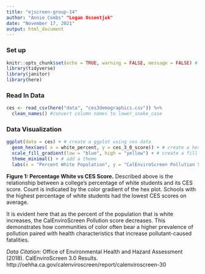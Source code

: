 ```yaml
---
title: "ejscreen-group-14"
author: "Annie Combs" "Logan Ossentjuk"
date: "November 17, 2021"
output: html_document
---
```


### Set up 
```r
knitr::opts_chunk$set(echo = TRUE, warning = FALSE, message = FALSE) # Attach necessary packages
library(tidyverse)
library(janitor)
library(here)
```


### Read In Data 
```r
ces <- read_csv(here("data", "ces3demographics.csv")) %>% 
  clean_names() #convert column names to lower_snake_case
```

### Data Visualization
```r
ggplot(data = ces) + # create a ggplot using ces data
  geom_hex(aes( x = white_percent, y = ces_3_0_score)) + # create a hex plot compare percentage white with ces score
  scale_fill_gradient(low = "blue", high = "yellow") + # create a fill gradient that moves from blue to yellow
  theme_minimal() + # add a theme
  labs(x = "Percent White Population", y = "CalEnviroScreen Pollution Score", title = "2010 US White Population Percentage vs CalEnviroScreen 3.0 Pollution Score") # add appropriate labels
```

**Figure 1: Percentage White vs CES Score.** Described above is the relationship between a college's percentage of white students and its CES score. Count is indicated by the color gradient of the hex plot. Schools with the highest percentage of white students had the lowest CES scores on average. 

It is evident here that as the percent of the population that is white increases, the CalEnviroScreen Pollution score decreases. This demonstrates how communities of color often bear a higher prevalence of pollution paired with health characteristics that increase pollutant-caused fatalities. 

*Data Citation*: Office of Environmental Health and Hazard Assessment (2018). CalEnviroScreen 3.0 Results. http://oehha.ca.gov/calenviroscreen/report/calenviroscreen-30

